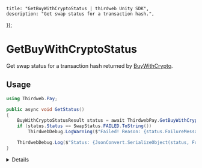 
	title: "GetBuyWithCryptoStatus | thirdweb Unity SDK",
	description: "Get swap status for a transaction hash.",
});

# GetBuyWithCryptoStatus

Get swap status for a transaction hash returned by [BuyWithCrypto](/unity/pay/buywithcrypto).

## Usage

```csharp
using Thirdweb.Pay;

public async void GetStatus()
{
	BuyWithCryptoStatusResult status = await ThirdwebPay.GetBuyWithCryptoStatus(_txHash);
	if (status.Status == SwapStatus.FAILED.ToString())
		ThirdwebDebug.LogWarning($"Failed! Reason: {status.FailureMessage}");

	ThirdwebDebug.Log($"Status: {JsonConvert.SerializeObject(status, Formatting.Indented)}");
}
```

<Details summary="Configuration">

#### Transaction Hash

`string`: The transaction hash of the swap transaction returned by [BuyWithCrypto](/unity/pay/buywithcrypto).

### Return Value

A BuyWithCryptoStatusResult object containing the following properties:

```csharp
Quote quote; // The quote object containing the swap details.
string swapType; // The swap type, see SwapType enum.
TransactionDetails source; // The source transaction details.
TransactionDetails destination; // The destination transaction details.
string status; // The status of the swap, see SwapStatus enum.
string subStatus; // The sub status of the swap, see SwapSubStatus enum.
string fromAddress; // The source address.
string failureMessage; // The failure message if the swap failed.
string bridge // The bridge used for the swap if applicable.
```

</Details>
